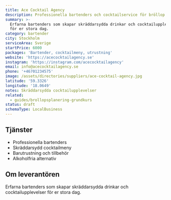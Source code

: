 ```yaml
---
title: Ace Cocktail Agency
description: Professionella bartenders och cocktailservice för bröllop och event.
summary: >-
  Erfarna bartenders som skapar skräddarsydda drinkar och cocktailupplevelser
  för er stora dag.
category: bartender
city: Stockholm
serviceArea: Sverige
startPrice: 6000
packages: 'Bartender, cocktailmeny, utrustning'
website: 'https://acecocktailagency.se'
instagram: 'https://instagram.com/acecocktailagency'
email: info@acecocktailagency.se
phone: '+46701234575'
image: /assets/directories/suppliers/ace-cocktail-agency.jpg
latitude: '59.3326'
longitude: '18.0649'
notes: Skräddarsydda cocktailupplevelser
related:
  - guides/brollopsplanering-grundkurs
status: draft
schemaType: LocalBusiness
---
```


## Tjänster

- Professionella bartenders
- Skräddarsydd cocktailmeny
- Barutrustning och tillbehör
- Alkoholfria alternativ

## Om leverantören

Erfarna bartenders som skapar skräddarsydda drinkar och cocktailupplevelser för er stora dag.
